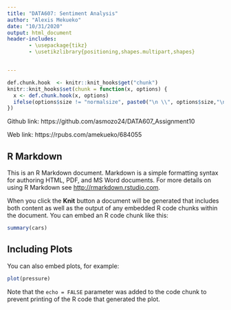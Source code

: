 ```yaml
---
title: "DATA607: Sentiment Analysis"
author: "Alexis Mekueko"
date: "10/31/2020"
output: html_document
header-includes: 
       - \usepackage{tikz}
       - \usetikzlibrary{positioning,shapes.multipart,shapes}


---
```


<!-- ```{r setup, include=FALSE} -->
<!-- knitr::opts_chunk$set(echo = TRUE) -->
<!-- ``` -->

```r
def.chunk.hook  <- knitr::knit_hooks$get("chunk")
knitr::knit_hooks$set(chunk = function(x, options) {
  x <- def.chunk.hook(x, options)
  ifelse(options$size != "normalsize", paste0("\n \\", options$size,"\n\n", x, "\n\n \\normalsize"), x)
})
```

Github link: https://github.com/asmozo24/DATA607_Assignment10

Web link: https://rpubs.com/amekueko/684055


## R Markdown

This is an R Markdown document. Markdown is a simple formatting syntax for authoring HTML, PDF, and MS Word documents. For more details on using R Markdown see <http://rmarkdown.rstudio.com>.

When you click the **Knit** button a document will be generated that includes both content as well as the output of any embedded R code chunks within the document. You can embed an R code chunk like this:

```r
summary(cars)
```

## Including Plots

You can also embed plots, for example:

```r
plot(pressure)
```

Note that the `echo = FALSE` parameter was added to the code chunk to prevent printing of the R code that generated the plot.
